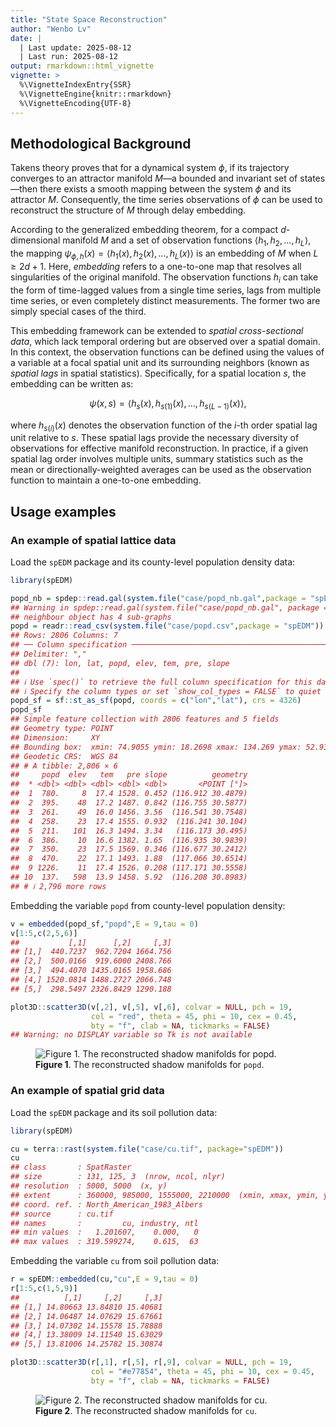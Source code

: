 ```yaml
---
title: "State Space Reconstruction"
author: "Wenbo Lv"
date: |
  | Last update: 2025-08-12
  | Last run: 2025-08-12
output: rmarkdown::html_vignette
vignette: >
  %\VignetteIndexEntry{SSR}
  %\VignetteEngine{knitr::rmarkdown}
  %\VignetteEncoding{UTF-8}
---
```




## Methodological Background

Takens theory proves that for a dynamical system $\phi$, if its trajectory converges to an attractor manifold $M$—a bounded and invariant set of states—then there exists a smooth mapping between the system $\phi$ and its attractor $M$. Consequently, the time series observations of $\phi$ can be used to reconstruct the structure of $M$ through delay embedding.

According to the generalized embedding theorem, for a compact $d$-dimensional manifold $M$ and a set of observation functions $\langle h_1, h_2, \ldots, h_L \rangle$, the mapping $\psi_{\phi,h}(x) = \langle h_1(x), h_2(x), \ldots, h_L(x) \rangle$ is an embedding of $M$ when $L \geq 2d + 1$. Here, *embedding* refers to a one-to-one map that resolves all singularities of the original manifold. The observation functions $h_i$ can take the form of time-lagged values from a single time series, lags from multiple time series, or even completely distinct measurements. The former two are simply special cases of the third.

This embedding framework can be extended to *spatial cross-sectional data*, which lack temporal ordering but are observed over a spatial domain. In this context, the observation functions can be defined using the values of a variable at a focal spatial unit and its surrounding neighbors (known as *spatial lags* in spatial statistics). Specifically, for a spatial location $s$, the embedding can be written as:

$$
\psi(x, s) = \langle h_s(x), h_{s(1)}(x), \ldots, h_{s(L-1)}(x) \rangle,
$$

where $h_{s(i)}(x)$ denotes the observation function of the $i$-th order spatial lag unit relative to $s$. These spatial lags provide the necessary diversity of observations for effective manifold reconstruction. In practice, if a given spatial lag order involves multiple units, summary statistics such as the mean or directionally-weighted averages can be used as the observation function to maintain a one-to-one embedding.

## Usage examples

### An example of spatial lattice data

Load the `spEDM` package and its county-level population density data:


``` r
library(spEDM)

popd_nb = spdep::read.gal(system.file("case/popd_nb.gal",package = "spEDM"))
## Warning in spdep::read.gal(system.file("case/popd_nb.gal", package = "spEDM")):
## neighbour object has 4 sub-graphs
popd = readr::read_csv(system.file("case/popd.csv",package = "spEDM"))
## Rows: 2806 Columns: 7
## ── Column specification ────────────────────────────────────────────────────────────────────────────
## Delimiter: ","
## dbl (7): lon, lat, popd, elev, tem, pre, slope
## 
## ℹ Use `spec()` to retrieve the full column specification for this data.
## ℹ Specify the column types or set `show_col_types = FALSE` to quiet this message.
popd_sf = sf::st_as_sf(popd, coords = c("lon","lat"), crs = 4326)
popd_sf
## Simple feature collection with 2806 features and 5 fields
## Geometry type: POINT
## Dimension:     XY
## Bounding box:  xmin: 74.9055 ymin: 18.2698 xmax: 134.269 ymax: 52.9346
## Geodetic CRS:  WGS 84
## # A tibble: 2,806 × 6
##     popd  elev   tem   pre slope          geometry
##  * <dbl> <dbl> <dbl> <dbl> <dbl>       <POINT [°]>
##  1  780.     8  17.4 1528. 0.452 (116.912 30.4879)
##  2  395.    48  17.2 1487. 0.842 (116.755 30.5877)
##  3  261.    49  16.0 1456. 3.56  (116.541 30.7548)
##  4  258.    23  17.4 1555. 0.932  (116.241 30.104)
##  5  211.   101  16.3 1494. 3.34   (116.173 30.495)
##  6  386.    10  16.6 1382. 1.65  (116.935 30.9839)
##  7  350.    23  17.5 1569. 0.346 (116.677 30.2412)
##  8  470.    22  17.1 1493. 1.88  (117.066 30.6514)
##  9 1226.    11  17.4 1526. 0.208 (117.171 30.5558)
## 10  137.   598  13.9 1458. 5.92  (116.208 30.8983)
## # ℹ 2,796 more rows
```

Embedding the variable `popd` from county-level population density:


``` r
v = embedded(popd_sf,"popd",E = 9,tau = 0)
v[1:5,c(2,5,6)]
##           [,1]      [,2]     [,3]
## [1,]  440.7237  962.7204 1664.756
## [2,]  500.0166  919.6000 2408.766
## [3,]  494.4070 1435.0165 1958.686
## [4,] 1520.0814 1488.2727 2066.748
## [5,]  298.5497 2326.8429 1290.188
```


``` r
plot3D::scatter3D(v[,2], v[,5], v[,6], colvar = NULL, pch = 19,
                  col = "red", theta = 45, phi = 10, cex = 0.45,
                  bty = "f", clab = NA, tickmarks = FALSE)
## Warning: no DISPLAY variable so Tk is not available
```

![**Figure 1**. The reconstructed shadow manifolds for `popd`.](../man/figures/ssr/fig1-1.png)

### An example of spatial grid data

Load the `spEDM` package and its soil pollution data:


``` r
library(spEDM)

cu = terra::rast(system.file("case/cu.tif", package="spEDM"))
cu
## class       : SpatRaster 
## size        : 131, 125, 3  (nrow, ncol, nlyr)
## resolution  : 5000, 5000  (x, y)
## extent      : 360000, 985000, 1555000, 2210000  (xmin, xmax, ymin, ymax)
## coord. ref. : North_American_1983_Albers 
## source      : cu.tif 
## names       :         cu, industry, ntl 
## min values  :   1.201607,    0.000,   0 
## max values  : 319.599274,    0.615,  63
```

Embedding the variable `cu` from soil pollution data:


``` r
r = spEDM::embedded(cu,"cu",E = 9,tau = 0)
r[1:5,c(1,5,9)]
##          [,1]     [,2]     [,3]
## [1,] 14.80663 13.84810 15.40681
## [2,] 14.06487 14.07629 15.67661
## [3,] 14.07302 14.15578 15.78888
## [4,] 13.38009 14.11540 15.63029
## [5,] 13.81006 14.25782 15.30874
```


``` r
plot3D::scatter3D(r[,1], r[,5], r[,9], colvar = NULL, pch = 19,
                  col = "#e77854", theta = 45, phi = 10, cex = 0.45,
                  bty = "f", clab = NA, tickmarks = FALSE)
```

![**Figure 2**. The reconstructed shadow manifolds for `cu`.](../man/figures/ssr/fig2-1.png)
